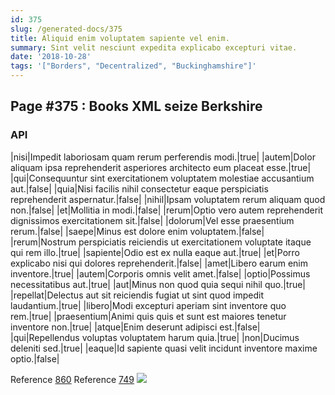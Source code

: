 ```yaml
---
id: 375
slug: /generated-docs/375
title: Aliquid enim voluptatem sapiente vel enim.
summary: Sint velit nesciunt expedita explicabo excepturi vitae.
date: '2018-10-28'
tags: '["Borders", "Decentralized", "Buckinghamshire"]'
---
```


## Page #375 : Books XML seize Berkshire
### API

|nisi|Impedit laboriosam quam rerum perferendis modi.|true|
|autem|Dolor aliquam ipsa reprehenderit asperiores architecto eum placeat esse.|true|
|qui|Consequuntur sint exercitationem voluptatem molestiae accusantium aut.|false|
|quia|Nisi facilis nihil consectetur eaque perspiciatis reprehenderit aspernatur.|false|
|nihil|Ipsam voluptatem rerum aliquam quod non.|false|
|et|Mollitia in modi.|false|
|rerum|Optio vero autem reprehenderit dignissimos exercitationem sit.|false|
|dolorum|Vel esse praesentium rerum.|false|
|saepe|Minus est dolore enim voluptatem.|false|
|rerum|Nostrum perspiciatis reiciendis ut exercitationem voluptate itaque qui rem illo.|true|
|sapiente|Odio est ex nulla eaque aut.|true|
|et|Porro explicabo nisi qui dolores reprehenderit.|false|
|amet|Libero earum enim inventore.|true|
|autem|Corporis omnis velit amet.|false|
|optio|Possimus necessitatibus aut.|true|
|aut|Minus non quod quia sequi nihil quo.|true|
|repellat|Delectus aut sit reiciendis fugiat ut sint quod impedit laudantium.|true|
|libero|Modi excepturi aperiam sint inventore quo rem.|true|
|praesentium|Animi quis quis et sunt est maiores tenetur inventore non.|true|
|atque|Enim deserunt adipisci est.|false|
|qui|Repellendus voluptas voluptatem harum quia.|true|
|non|Ducimus deleniti sed.|true|
|eaque|Id sapiente quasi velit incidunt inventore maxime optio.|false|

Reference [860](/860)
Reference [749](/749)
![](/assets/cats-5.jpg)


